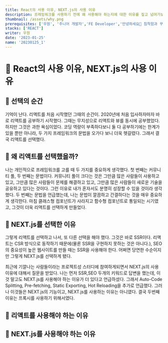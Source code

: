 ```yaml
---
title: React의 사용 이유, NEXT.js의 사용 이유
description: 프레임워크를 사용하기 전에 왜 사용해야 하는지에 대한 이유를 짚고 넘어가보자. 나는 왜 React를 사용하고, 왜 NEXT.js를 사용하고 있을까?
thumbnail: /assets/why.png
prerequisites: ['우원', '주니어 개발자','FE Developer','안녕하세요👏 침착함과 꾸준함이 매력인 주니어 개발자 우원입니다.']
stacks: ['REACT']
writer: 우원
date: '2023-01-25'
name: '20230125_1' 
---
```


# 🧐 React의 사용 이유, NEXT.js의 사용 이유

## 📌 선택의 순간

기억이 난다. 리액트를 처음 시작했던 그때의 순간이.
2020년에 처음 입사하자마자 바로 리액트를 공부하기 시작했다.
그때는 무지성으로 리액트와 뷰를 동시에 공부했었다.
하지만 그것은 과한 욕심이었다.
코딩 역량이 부족하다보니 둘 다 공부하기에는 한계가 있을 뿐만 아니라,
두 가지 프레임워크의 문법을 오가다 보니 더욱 헷갈렸다.
그래서 결국 리액트를 선택했다.

## 📌 왜 리액트를 선택했을까?

나는 개인적으로 프레임워크를 고를 때 두 가지를 중요하게 생각했다.
첫 번째는 커뮤니티 풀, 두 번째는 문법이다.
커뮤니티 풀이 크다는 것은 그만큼 많은 사람들이 사용하고 있고,
그만큼 많은 사람들이 문제를 해결하고 있고, 그만큼 많은 사람들이
새로운 기술을 공유하고 있다는 것이다.
그런 이유로 내가 혼자서도 분명히 성장할 수 있을 것이라 생각했다.
두 번째는 문법을 언급했는데, 나는 문법이 깔끔하고 간결하다는 것을
매우 중요하게 생각한다.
마침 클래스형 컴포넌트가 사라지고 함수형 컴포넌트로 통일되는 시기였고,
그것이 더욱 리액트를 선택하게 만들었다.

## 📌 NEXT.js를 선택한 이유

그렇게 리액트를 선택하고 나서, 또 다른 선택을 해야 했다.
그것은 바로 SSR이다.
리액트는 CSR 방식으로 동작하기 때문에(물론 SSR을 구현하지 못하는 것은 아니다.),
SEO의 중요성이 높은 웹사이트를 만들 때는 SSR을 사용해야 한다.
어쩌면 당연한 수순이지만 그렇게 NEXT.js를 선택하게 됐다.

최근에 기깔나는 사람들이라는 프로젝트성 스터디에 참여하게되면서
NEXT.js의 사용 이유에 대해서 질문을 받았다.
나는 먼저 SSR,SEO 두개의 키워드로 답변을 했는데,
이것 말고도 NEXT.js를 사용해야 하는 이유가 더 있다고 언급하셨다.
그래서 Auto-Code Splitting, Pre-fetching, Static Exporting, Hot Reloading을
추가로 언급했다. 그러나 이것들은 NEXT.js의 기능이고, NEXT.js를 사용하는 이유는 아니였다.
결국 두번째 이유는 프록시를 사용하기 위해서였다.

## 📌 리액트를 사용해야 하는 이유

## 📌 NEXT.js를 사용해야 하는 이유



